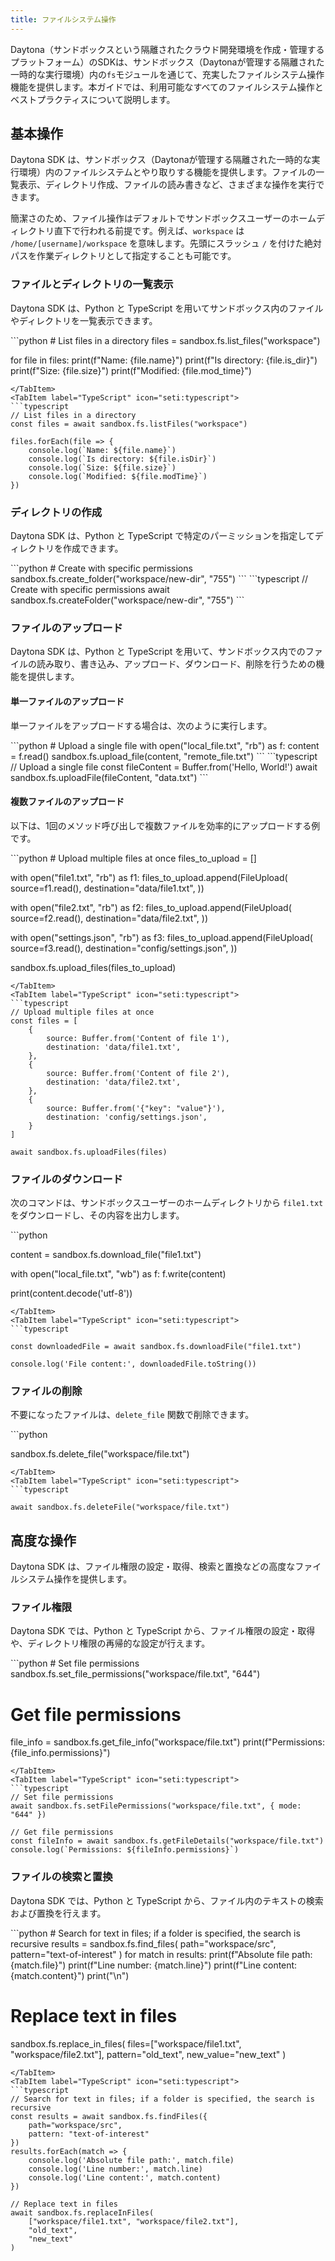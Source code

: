 ```yaml
---
title: ファイルシステム操作
---
```



Daytona（サンドボックスという隔離されたクラウド開発環境を作成・管理するプラットフォーム）のSDKは、サンドボックス（Daytonaが管理する隔離された一時的な実行環境）内の`fs`モジュールを通じて、充実したファイルシステム操作機能を提供します。本ガイドでは、利用可能なすべてのファイルシステム操作とベストプラクティスについて説明します。

## 基本操作

Daytona SDK は、サンドボックス（Daytonaが管理する隔離された一時的な実行環境）内のファイルシステムとやり取りする機能を提供します。ファイルの一覧表示、ディレクトリ作成、ファイルの読み書きなど、さまざまな操作を実行できます。

簡潔さのため、ファイル操作はデフォルトでサンドボックスユーザーのホームディレクトリ直下で行われる前提です。例えば、`workspace` は `/home/[username]/workspace` を意味します。先頭にスラッシュ `/` を付けた絶対パスを作業ディレクトリとして指定することも可能です。

### ファイルとディレクトリの一覧表示

Daytona SDK は、Python と TypeScript を用いてサンドボックス内のファイルやディレクトリを一覧表示できます。

<Tabs>
<TabItem label="Python" icon="seti:python">
```python
# List files in a directory
files = sandbox.fs.list_files("workspace")

for file in files:
    print(f"Name: {file.name}")
    print(f"Is directory: {file.is_dir}")
    print(f"Size: {file.size}")
    print(f"Modified: {file.mod_time}")

```
</TabItem>
<TabItem label="TypeScript" icon="seti:typescript">
```typescript
// List files in a directory
const files = await sandbox.fs.listFiles("workspace")

files.forEach(file => {
    console.log(`Name: ${file.name}`)
    console.log(`Is directory: ${file.isDir}`)
    console.log(`Size: ${file.size}`)
    console.log(`Modified: ${file.modTime}`)
})
```

</TabItem>
</Tabs>

### ディレクトリの作成

Daytona SDK は、Python と TypeScript で特定のパーミッションを指定してディレクトリを作成できます。

<Tabs>
<TabItem label="Python" icon="seti:python">
```python
# Create with specific permissions
sandbox.fs.create_folder("workspace/new-dir", "755")
```
</TabItem>
<TabItem label="TypeScript" icon="seti:typescript">
```typescript
// Create with specific permissions
await sandbox.fs.createFolder("workspace/new-dir", "755")
```

</TabItem>
</Tabs>

### ファイルのアップロード

Daytona SDK は、Python と TypeScript を用いて、サンドボックス内でのファイルの読み取り、書き込み、アップロード、ダウンロード、削除を行うための機能を提供します。

#### 単一ファイルのアップロード

単一ファイルをアップロードする場合は、次のように実行します。

<Tabs>
<TabItem label="Python" icon="seti:python">
```python
# Upload a single file
with open("local_file.txt", "rb") as f:
    content = f.read()
sandbox.fs.upload_file(content, "remote_file.txt")
```
</TabItem>
<TabItem label="TypeScript" icon="seti:typescript">
```typescript
// Upload a single file
const fileContent = Buffer.from('Hello, World!')
await sandbox.fs.uploadFile(fileContent, "data.txt")
```

</TabItem>
</Tabs>

#### 複数ファイルのアップロード

以下は、1回のメソッド呼び出しで複数ファイルを効率的にアップロードする例です。

<Tabs>
<TabItem label="Python" icon="seti:python">
```python
# Upload multiple files at once
files_to_upload = []

with open("file1.txt", "rb") as f1:
    files_to_upload.append(FileUpload(
        source=f1.read(),
        destination="data/file1.txt",
    ))

with open("file2.txt", "rb") as f2:
    files_to_upload.append(FileUpload(
        source=f2.read(),
        destination="data/file2.txt",
    ))

with open("settings.json", "rb") as f3:
    files_to_upload.append(FileUpload(
        source=f3.read(),
        destination="config/settings.json",
    ))

sandbox.fs.upload_files(files_to_upload)

```
</TabItem>
<TabItem label="TypeScript" icon="seti:typescript">
```typescript
// Upload multiple files at once
const files = [
    {
        source: Buffer.from('Content of file 1'),
        destination: 'data/file1.txt',
    },
    {
        source: Buffer.from('Content of file 2'),
        destination: 'data/file2.txt',
    },
    {
        source: Buffer.from('{"key": "value"}'),
        destination: 'config/settings.json',
    }
]

await sandbox.fs.uploadFiles(files)
```

</TabItem>
</Tabs>

### ファイルのダウンロード

次のコマンドは、サンドボックスユーザーのホームディレクトリから `file1.txt` をダウンロードし、その内容を出力します。

<Tabs>
<TabItem label="Python" icon="seti:python">
```python

content = sandbox.fs.download_file("file1.txt")

with open("local_file.txt", "wb") as f:
    f.write(content)

print(content.decode('utf-8'))

```
</TabItem>
<TabItem label="TypeScript" icon="seti:typescript">
```typescript

const downloadedFile = await sandbox.fs.downloadFile("file1.txt")

console.log('File content:', downloadedFile.toString())

```

</TabItem>
</Tabs>

### ファイルの削除

不要になったファイルは、`delete_file` 関数で削除できます。

<Tabs>
<TabItem label="Python" icon="seti:python">
```python

sandbox.fs.delete_file("workspace/file.txt")

```
</TabItem>
<TabItem label="TypeScript" icon="seti:typescript">
```typescript

await sandbox.fs.deleteFile("workspace/file.txt")
```

</TabItem>
</Tabs>

## 高度な操作

Daytona SDK は、ファイル権限の設定・取得、検索と置換などの高度なファイルシステム操作を提供します。

### ファイル権限

Daytona SDK では、Python と TypeScript から、ファイル権限の設定・取得や、ディレクトリ権限の再帰的な設定が行えます。

<Tabs>
<TabItem label="Python" icon="seti:python">
```python
# Set file permissions
sandbox.fs.set_file_permissions("workspace/file.txt", "644")

# Get file permissions

file_info = sandbox.fs.get_file_info("workspace/file.txt")
print(f"Permissions: {file_info.permissions}")

```
</TabItem>
<TabItem label="TypeScript" icon="seti:typescript">
```typescript
// Set file permissions
await sandbox.fs.setFilePermissions("workspace/file.txt", { mode: "644" })

// Get file permissions
const fileInfo = await sandbox.fs.getFileDetails("workspace/file.txt")
console.log(`Permissions: ${fileInfo.permissions}`)
```

</TabItem>
</Tabs>

### ファイルの検索と置換

Daytona SDK では、Python と TypeScript から、ファイル内のテキストの検索および置換を行えます。

<Tabs>
<TabItem label="Python" icon="seti:python">
```python
# Search for text in files; if a folder is specified, the search is recursive
results = sandbox.fs.find_files(
    path="workspace/src",
    pattern="text-of-interest"
)
for match in results:
    print(f"Absolute file path: {match.file}")
    print(f"Line number: {match.line}")
    print(f"Line content: {match.content}")
    print("\n")

# Replace text in files

sandbox.fs.replace_in_files(
    files=["workspace/file1.txt", "workspace/file2.txt"],
    pattern="old_text",
    new_value="new_text"
)

```
</TabItem>
<TabItem label="TypeScript" icon="seti:typescript">
```typescript
// Search for text in files; if a folder is specified, the search is recursive
const results = await sandbox.fs.findFiles({
    path="workspace/src",
    pattern: "text-of-interest"
})
results.forEach(match => {
    console.log('Absolute file path:', match.file)
    console.log('Line number:', match.line)
    console.log('Line content:', match.content)
})

// Replace text in files
await sandbox.fs.replaceInFiles(
    ["workspace/file1.txt", "workspace/file2.txt"],
    "old_text",
    "new_text"
)
```

</TabItem>
</Tabs>
